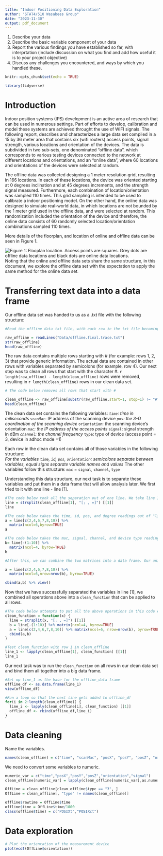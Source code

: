 ```yaml
---
title: "Indoor Positioning Data Exploration"
author: "STAT4/510 Wasabees Group"
date: "2023-11-30"
output: pdf_document
---
```


1. Describe your data
2. Describe the basic variable component of your data
3. Report the various findings you have established so far, with interprtation (include discussion on what you find and add how useful it is to your project objective)
4. Discuss any challenges you encountered, and ways by which you handled these.

```r
knitr::opts_chunk$set(echo = TRUE)

library(tidyverse)
```

# Introduction

Indoor position systems (IPS) development is an active area of research that can be used in numerous settings. Part of efforts to develop, calibration and model these systems are achieved throught the use of WIFI signals. The following report, describes and characterizes a large data set compiled in a 15 by 36 meter area that contains six (wifi routers) access points, signal strength, various locations and orientation of the devices.
The data is subdivided in two sub-sets, one denominated "offline data", which corresponds to various testing devices connected to the network at different locations and orientations, and an "online data", where 60 locations and orientations of the devices were selected at random.

The offline data was collected designing a 1 meter resolution grid, resulting in 166 locations. In each of these locations, the device was oriented starting at 0 degrees inclination and at 45 degrees increments, and the strength signal measured. Furthermore, each combination of location/orientation was sampled 110 times. This grid sampling is intended to be used to calibrate a indoor positioning model. On the other hand, the online data was designed to simulate real-world data, in which locations are not bounded by the 1 meter grid used in the offline data, and were selected at random. This randomization included the orientation of the device and therefore, the online data consists of 60 randomly selected location/orientation combinations sampled 110 times. 

More details of the floorplan, and location of online and offline data can be seen in Figure 1.

![Figure 1: Flooplan location. Access points are squares. Grey dots are offline data locations and black dots are online data locations.](data/floorplan.jpg)
Noting that the online and offline data sets share the same structure, in this document, we explore the offline data set with the expectation to apply the same method for the online data set.


# Transferring text data into a data frame

Our offline data set was handed to us as a .txt file with the following structure:

```r

#Read the offline data txt file, with each row in the txt file becoming a text string

raw_offline = readLines("Data/offline.final.trace.txt")
str(raw_offline) 
head(raw_offline)
```

The raw data contains multiple rows starting with # (for example: rows 1, 2, 3) that provide generic information. The actual data are contained in other rows with variables separated by semicolons (for example, row 4). Our next step was to clean all rows that start with the character #. `r length(raw_offline) - length(clean_offline)` rows were removed, resulting in `r length(clean_offline)` rows in our clean data set.

```r

# The code below removes all rows that start with #

clean_offline <- raw_offline[substr(raw_offline,start=1, stop=1) != "#"]
head(clean_offline)

```

The clean data set contains the following variables:
*`time`: time in miliseconds
*`scanMac`: IP address of the scanning device
*`pos`: the 3-D coordination of the scanning device
*`orientation`: the scanning device's orientation
*`mac`: the IP address of the access points
*`signal`: signal strength in dBm
*`channel`: the channel frequency
*`type`: type of device (access point = 3, device in adhoc mode =1)  

Each row in the clean data set contains all of those variables in the following structure:   
*For the variables `time`, `id`, `pos`, `orientation`: semicolons separate between variables, equal signs separate variable names and values
*The other variables follow this structure: `mac` = `signal`, `channel`, `type`

Understanding this data structure, our next task is to separate these variables and put them in a data frame that will allow analysis later. We first tried to it with one line - line [1].

```r
#The code below took all the separation out of one line. We take line 1 as an example and our separators are ; , and =
line = strsplit(clean_offline[1], "[; , =]") [[1]]
line

#The code below takes the time, id, pos, and degree readings out of "line" and arrange them in a matrix
a = line[c(2,4,6,7,8,10)] %>% 
  matrix(ncol=6,byrow=TRUE)
a

#The code below takes the mac, signal, channel, and device type reading out of "line" and arrange them in a matrix
b= line[-(1:10)] %>%
  matrix(ncol=4, byrow=TRUE)
b

#After this, we can combine the two matrices into a data frame. Our unit of analysis is signal strength, which mean each signal strength value needs to be one single observation. So to combine the data, we need to duplicate `a` by the number of rows in `b`.

a = line[c(2,4,6,7,8,10)] %>% 
  matrix(ncol=6,nrow=nrow(b), byrow=TRUE)

cbind(a,b) %>% view()
```

Now that we have successfully separated the variables in line [1], we combined all operations above into a `clean_function` that can be applied to all rows.
```r

#The code below attempts to put all the above operations in this code chunk in one function
clean_function = function(x) {
  line = strsplit(x, "[; , =]") [[1]]
  b = line[-(1:10)] %>% matrix(ncol=4, byrow=TRUE)  
  a = line[c(2,4,6,7,8,10)] %>% matrix(ncol=6, nrow=nrow(b), byrow=TRUE) 
  cbind(a,b)
}

#Test clean_function with row 1 in clean_offline
line_1 <- lapply(clean_offline[1], clean_function) [[1]]
line_1
```

Our next task was to run the `clean_function` on all rows in our clean data set and bind them all together into a big data frame.
```r
#Set up line_1 as the base for the offline_data frame
offline_df <- as.data.frame(line_1)
view(offline_df)

#Run a loop so that the next line gets added to offline_df
for(i in 2:length(clean_offline)) {
  line_i <- lapply(clean_offline[i], clean_function) [[1]]
  offline_df <- rbind(offline_df,line_i)
}


```

# Data cleaning
Name the variables.

```r
names(clean_offline) = c("time", "scanMac", "posX", "posY", "posZ", "orientation", "mac", "signal", "channel", "type")
```
We need to convert some variables to numeric.

```r
numeric_var = c("time","posX","posY","posZ","orientation","signal")
clean_offline[numeric_var] = lapply(clean_offline[numeric_var],as.numeric)
```

```r
OffLine = clean_offline[clean_offline$type == "3", ]
OffLine = clean_offline[, "type" != names(clean_offline)]
```

```r
offline$rawtime = OffLine$time
offline$time = OffLine$time/1000
class(offline$time) = c("POSIXt","POSIXct")
```

# Data exploration
```r
# Plot the orientation of the measurement device
plot(ecdf(OffLine$orientation))
```
